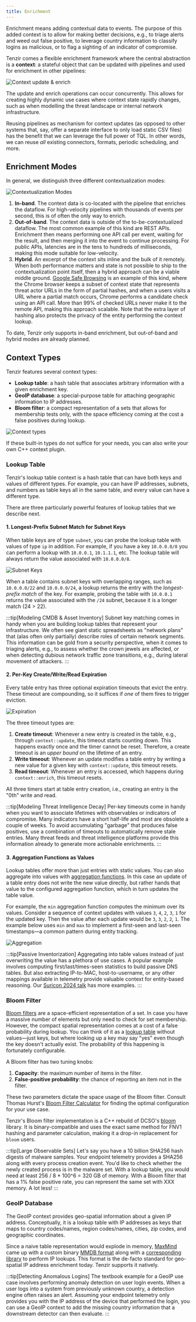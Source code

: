 ```yaml
---
title: Enrichment
---
```


Enrichment means adding contextual data to events. The purpose of this added
context is to allow for making better decisions, e.g., to triage alerts and weed
out false positive, to leverage country information to classify logins as
malicious, or to flag a sighting of an indicator of compromise.

Tenzir comes a flexible enrichment framework where the central abstraction is a
**context**: a stateful object that can be updated with pipelines and used for
enrichment in other pipelines:

![Context update & enrich](enrichment/context-update-enrich.svg)

The update and enrich operations can occur concurrently. This allows for
creating highly dynamic use cases where context state rapidly changes, such as
when modelling the threat landscape or internal network infrastructure.

Reusing pipelines as mechanism for context updates (as opposed to other systems
that, say, offer a separate interface to only load static CSV files) has the
benefit that we can leverage the full power of TQL. In other words, we can reuse
*all* existing connectors, formats, periodic scheduling, and more.

## Enrichment Modes

In general, we distinguish three different contextualization modes:

![Contextualization Modes](enrichment/contextualization-modes.svg)

1. **In-band**. The context data is co-located with the pipeline that enriches
   the dataflow. For high-velocity pipelines with thousands of events per
   second, this is of often the only way to enrich.
2. **Out-of-band**. The context data is outside of the to-be-contextualized
   dataflow. The most common example of this kind are REST APIs. Enrichment then
   means performing one API call per event, waiting for the result, and then
   merging it into the event to continue processing. For public APIs, latencies
   are in the tens to hundreds of milliseconds, making this mode suitable for
   low-velocity.
3. **Hybrid**. An excerpt of the context sits inline and the bulk of it
   remotely. When both performance matters and state is not possible to ship
   to the contextualization point itself, then a hybrid approach can be a viable
   middle ground. [Google Safe Browsing][safebrowsing] is an example of this
   kind, where the Chrome browser keeps a subset of context state that
   represents threat actor URLs in the form of partial hashes, and when a users
   visits a URL where a partial match occurs, Chrome performs a candidate check
   using an API call. More than 99% of checked URLs never make it to the remote
   API, making this approach scalable. Note that the extra layer of hashing also
   protects the privacy of the entity performing the context lookup.

[safebrowsing]: https://security.googleblog.com/2022/08/how-hash-based-safe-browsing-works-in.html

To date, Tenzir only supports in-band enrichment, but out-of-band and hybrid
modes are already planned.

## Context Types

Tenzir features several context types:

- **Lookup table**: a hash table that associates arbitrary information with a
  given enrichment key.
- **GeoIP database**: a special-purpose table for attaching geographic
  information to IP addresses.
- **Bloom filter**: a compact representation of a sets that allows for
  membership tests only, with the space efficiency coming at the cost a false
  positives during lookup.

![Context types](enrichment/context-types.svg)

If these built-in types do not suffice for your needs, you can also write your
own C++ context plugin.

### Lookup Table

Tenzir's lookup table context is a hash table that can have both keys and values
of different types. For example, you can have IP addresses, subnets, and numbers
as table keys all in the same table, and every value can have a different type.

There are three particularly powerful features of lookup tables that we describe
next.

#### 1. Longest-Prefix Subnet Match for Subnet Keys

When table keys are of type `subnet`, you can probe the lookup table with values
of type `ip` in addition. For example, if you have a key `10.0.0.0/8` you can
perform a lookup with `10.0.0.1`, `10.1.1.1`, etc. The lookup table will always
return the value associated with `10.0.0.0/8`.

![Subnet Keys](enrichment/lookup-table-subnet-keys.svg)

When a table contains subnet keys with overlapping ranges, such as `10.0.0.0/22`
and `10.0.0.0/24`, a lookup returns the entry with the *longest-prefix match* of
the key. For example, probing the table with `10.0.0.1` returns the value
associated with the `/24` subnet, because it is a longer match (24 > 22).

:::tip[Modeling CMDB & Asset Inventory]
Subnet key matching comes in handy when you are building lookup tables that
represent your infrastructure. We often see giant static spreadsheets as
"network plans" that (alas often only partially) describe roles of certain
network segments. This information can be gold from a security perspective, when
it comes to triaging alerts, e.g., to assess whether the crown jewels are
affected, or when detecting dubious network traffic zone transitions, e.g.,
during lateral movement of attackers.
:::

#### 2. Per-Key Create/Write/Read Expiration

Every table entry has three optional expiration timeouts that evict the entry.
These timeout are compounding, so it suffices if *one* of them fires to trigger
eviction.

![Expiration](enrichment/lookup-table-expiration.svg)

The three timeout types are:

1. **Create timeout**: Whenever a new entry is created in the table, e.g.,
   through `context::update`, this timeout starts counting down. This happens
   exactly once and the timer cannot be reset. Therefore, a create timeout is an
   *upper bound* on the lifetime of an entry.
2. **Write timeout**: Whenever an update modifies a table entry by writing a new
   value for a given key with `context::update`, this timeout resets.
3. **Read timeout**: Whenever an entry is accessed, which happens during
   `context::enrich`, this timeout resets.

All three timers start at table entry creation, i.e., creating an entry is the
"0th" write and read.

:::tip[Modeling Threat Intelligence Decay]
Per-key timeouts come in handy when you want to associate lifetimes with
observables or indicators of compromise. Many indicators have a short half-life
and most are obsolete a couple of weeks. To avoid accumulating "garbage" that
produces false positives, use a combination of timeouts to automatically remove
stale entries. Many threat feeds and threat intelligence platforms provide this
information already to generate more actionable enrichments.
:::

#### 3. Aggregation Functions as Values

Lookup tables offer more than just entries with static values. You can also
aggregate into values with [aggregation
functions](/references/functions#aggregation). In this case an update of a
table entry does not write the new value directly, but rather hands that value
to the configured aggregation function, which in turn updates the table value.

For example, the `min` aggregation function computes the minimum over its
values. Consider a sequence of context updates with values `3`, `4`, `2`, `3`,
`1` for the updated key. Then the value after each update would be `3`, `3`,
`2`, `2`, `1`. The example below uses `min` and `max` to implement a first-seen
and last-seen timestamps—a common pattern during entity tracking.

![Aggregation](enrichment/lookup-table-aggregation.svg)

:::tip[Passive Inventorization]
Aggregating into table values instead of just overwriting the value has a
plethora of use cases. A popular example involves computing
first/last/times-seen statistics to build passive DNS tables. But also
extracting IP-to-MAC, host-to-username, or any other mappings available in
telemetry provide valuable context for entity-based reasoning. Our [Suricon 2024 talk][suricon2024] has more examples.
:::

[suricon2024]: https://docs.google.com/presentation/d/1SnWQMBN7HQ4ASckUgy_kfQyWzHSnrN9zl-m4ptMVolQ/present

### Bloom Filter

[Bloom filters](https://en.wikipedia.org/wiki/Bloom_filter) are a
space-efficient representation of a set. In case you have a massive number of
elements but only need to check for set membership. However, the compact spatial
representation comes at a cost of a false probability during lookup. You can
think of it as a [lookup table](#lookup-table) without values—just keys, but
where looking up a key may say "yes" even though the key doesn't actually exist.
The probability of this happening is fortunately configurable.

A Bloom filter has two tuning knobs:

1. **Capacity**: the maximum number of items in the filter.
2. **False-positive probability**: the chance of reporting an item not in
   the filter.

These two parameters dictate the space usage of the Bloom filter. Consult Thomas
Hurst's [Bloom Filter Calculator](https://hur.st/bloomfilter/) for finding the
optimal configuration for your use case.

Tenzir's Bloom filter implementation is a C++ rebuild of DCSO's
[bloom](https://github.com/DCSO/bloom) library. It is binary-compatible and uses
the exact same method for FNV1 hashing and parameter calculation, making it a
drop-in replacement for `bloom` users.

:::tip[Large Observable Sets]
Let's say you have a 10 billion SHA256 hash digests of malware samples. Your
endpoint telemetry provides a SHA256 along with every process creation event.
You'd like to check whether the newly created process is in the malware set.
With a lookup table, you would need at least 256 / 8 * 100^6 = 320 GB of memory.
With a Bloom filter that has a 1% false positive rate, you can represent the
same set with XXX memory. A lot less!
:::

### GeoIP Database

The GeoIP context provides geo-spatial information about a given IP address.
Conceptually, it is a lookup table with IP addresses as keys that maps to
country codes/names, region codes/names, cities, zip codes, and geographic
coordinates.

Since a naive table representation would explode in memory,
[MaxMind](https://www.maxmind.com/) came up with a custom binary [MMDB
format](https://maxmind.github.io/MaxMind-DB/) along with a [corresponding
library](https://github.com/maxmind/libmaxminddb) to perform IP lookups. This
format is the de-facto standard for geo-spatial IP address enrichment today.
Tenzir supports it natively.

:::tip[Detecting Anomalous Logins]
The textbook example for a GeoIP use case involves performing anomaly detection
on user login events. When a user logs into a system from previously unknown
country, a detection engine often raises an alert. Assuming your endpoint
telemetry only provides you with the IP address of the device that performed the
login, you can use a GeoIP context to add the missing country information that a
downstream detector can then evaluate.
:::
